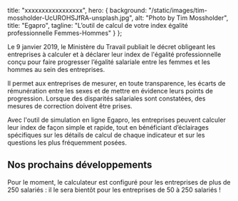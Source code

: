 
  title: "xxxxxxxxxxxxxxxxx",
  hero: {
    background: "/static/images/tim-mossholder-UcUROHSJfRA-unsplash.jpg",
    alt: "Photo by Tim Mossholder",
    title: "Egapro",
    tagline: "L’outil de calcul de votre index égalité professionnelle Femmes-Hommes"
  }
};

<LayoutArticle meta={meta} startup="egapro">

Le 9 janvier 2019, le Ministère du Travail publiait le décret obligeant les entreprises à calculer et à déclarer leur index de l'égalité professionnelle conçu pour faire progresser l’égalité salariale entre les femmes et les hommes au sein des entreprises. 

Il permet aux entreprises de mesurer, en toute transparence, les écarts de rémunération entre les sexes et de mettre en évidence leurs points de progression.  Lorsque des disparités salariales sont constatées, des mesures de correction doivent être prises.

Avec l'outil de simulation en ligne Egapro, les entreprises peuvent calculer leur index de façon simple et rapide, tout en bénéficiant d’éclairages spécifiques sur les détails de calcul de chaque indicateur et sur les questions les plus fréquemment posées.

## Nos prochains développements

Pour le moment, le calculateur est configuré pour les entreprises de plus de 250 salariés : il le sera bientôt pour les entreprises de 50 à 250 salariés !


</LayoutArticle>
